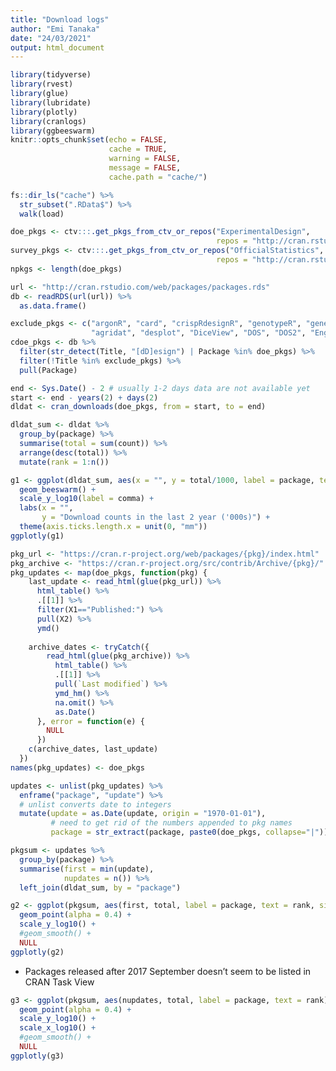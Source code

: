 ```yaml
---
title: "Download logs"
author: "Emi Tanaka"
date: "24/03/2021"
output: html_document
---
```


```r
library(tidyverse)
library(rvest)
library(glue)
library(lubridate)
library(plotly)
library(cranlogs)
library(ggbeeswarm)
knitr::opts_chunk$set(echo = FALSE, 
                      cache = TRUE,
                      warning = FALSE,
                      message = FALSE,
                      cache.path = "cache/")
```

```r
fs::dir_ls("cache") %>% 
  str_subset(".RData$") %>% 
  walk(load)
```




```r
doe_pkgs <- ctv:::.get_pkgs_from_ctv_or_repos("ExperimentalDesign", 
                                              repos = "http://cran.rstudio.com/")[[1]]
survey_pkgs <- ctv:::.get_pkgs_from_ctv_or_repos("OfficialStatistics", 
                                              repos = "http://cran.rstudio.com/")[[1]]
npkgs <- length(doe_pkgs)
```

```r
url <- "http://cran.rstudio.com/web/packages/packages.rds"
db <- readRDS(url(url)) %>% 
  as.data.frame()
```

```r
exclude_pkgs <- c("argonR", "card", "crispRdesignR", "genotypeR", "genepi", 
                  "agridat", "desplot", "DiceView", "DOS", "DOS2", "EngrExpt")
cdoe_pkgs <- db %>% 
  filter(str_detect(Title, "[dD]esign") | Package %in% doe_pkgs) %>% 
  filter(!Title %in% exclude_pkgs) %>% 
  pull(Package) 
```


```r
end <- Sys.Date() - 2 # usually 1-2 days data are not available yet
start <- end - years(2) + days(2)
dldat <- cran_downloads(doe_pkgs, from = start, to = end)
```

```r
dldat_sum <- dldat %>% 
  group_by(package) %>% 
  summarise(total = sum(count)) %>% 
  arrange(desc(total)) %>% 
  mutate(rank = 1:n())
```

```r
g1 <- ggplot(dldat_sum, aes(x = "", y = total/1000, label = package, text = rank)) + 
  geom_beeswarm() +
  scale_y_log10(label = comma) + 
  labs(x = "",
       y = "Download counts in the last 2 year ('000s)") + 
  theme(axis.ticks.length.x = unit(0, "mm"))
ggplotly(g1)
```

```r
pkg_url <- "https://cran.r-project.org/web/packages/{pkg}/index.html"
pkg_archive <- "https://cran.r-project.org/src/contrib/Archive/{pkg}/"
pkg_updates <- map(doe_pkgs, function(pkg) {
    last_update <- read_html(glue(pkg_url)) %>% 
      html_table() %>% 
      .[[1]] %>% 
      filter(X1=="Published:") %>% 
      pull(X2) %>% 
      ymd()
      
    archive_dates <- tryCatch({ 
        read_html(glue(pkg_archive)) %>% 
          html_table() %>%
          .[[1]] %>% 
          pull(`Last modified`) %>% 
          ymd_hm() %>% 
          na.omit() %>% 
          as.Date()
      }, error = function(e) {
        NULL
      })
    c(archive_dates, last_update)
  })
names(pkg_updates) <- doe_pkgs

updates <- unlist(pkg_updates) %>% 
  enframe("package", "update") %>% 
  # unlist converts date to integers
  mutate(update = as.Date(update, origin = "1970-01-01"),
         # need to get rid of the numbers appended to pkg names
         package = str_extract(package, paste0(doe_pkgs, collapse="|"))) 
```

```r
pkgsum <- updates %>% 
  group_by(package) %>% 
  summarise(first = min(update),
            nupdates = n()) %>% 
  left_join(dldat_sum, by = "package")

g2 <- ggplot(pkgsum, aes(first, total, label = package, text = rank, size = nupdates)) + 
  geom_point(alpha = 0.4) + 
  scale_y_log10() + 
  #geom_smooth() +
  NULL
ggplotly(g2)
```

* Packages released after 2017 September doesn't seem to be listed in CRAN Task View

```r
g3 <- ggplot(pkgsum, aes(nupdates, total, label = package, text = rank)) + 
  geom_point(alpha = 0.4) + 
  scale_y_log10() + 
  scale_x_log10() + 
  #geom_smooth() +
  NULL
ggplotly(g3)
```

